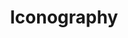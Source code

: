 ---
title: Iconography
description: Modular recommendations for aesthetic style and its application to spatial data.
---